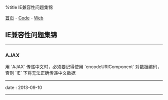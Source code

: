 %title IE兼容性问题集锦

[[../../index|首页]] - [[../index|Code]] - [[index|Web]]
==IE兼容性问题集锦==
----
===AJAX===

用 `AJAX` 传递中文时，必须要记得使用 `encodeURIComponent` 对数据编码，否则 `IE` 下将无法正确传递中文数据
----
<red>date</red> : 2013-09-10
----
